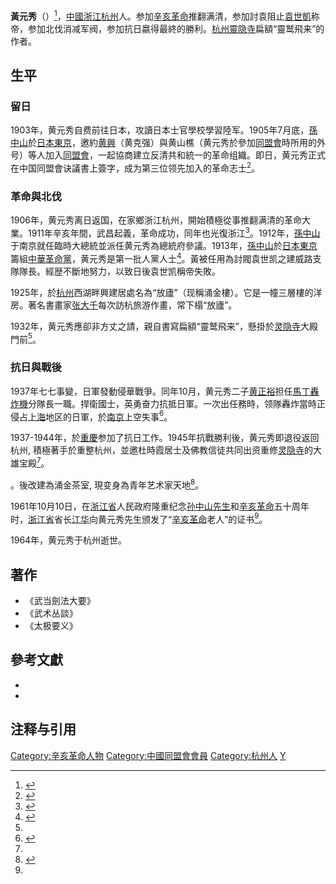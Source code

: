 
'''黃元秀'''（{{bd|1884年||1964年|}}）<ref name="#1">{{cite book | author=黄韵海 | authorlink= | title= 《辛亥革命老人黃元秀傳》 | publisher= 香港恒明出版有限公司出版 | series= |year= 1999 |isbn=}}</ref>，[[中國|中國]][[浙江|浙江]][[杭州|杭州]]人。参加[[辛亥革命|辛亥革命]]推翻满清，参加討袁阻止[[袁世凱|袁世凱]]称帝，参加北伐消减军阀，参加抗日嬴得最終的勝利。[[杭州|杭州]][[靈隐寺|靈隐寺]]扁額“靈鹫飛来”的作者。
 
==生平==

===留日===
1903年，黄元秀自费前往日本，攻讀日本士官學校學習陸军。1905年7月底，[[孫中山|孫中山]]於[[日本|日本]][[東京|東京]]，邀約[[黄興|黄興]]（黄克强）與黄山樵（黄元秀於參加[[同盟會|同盟會]]時所用的外号）等人加入[[同盟會|同盟會]]，一起協商建立反清共和統一的革命组織。即日，黄元秀正式在中国同盟會诀議書上簽字，成为第三位领先加入的革命志士<ref>{{cite book | author=頋启欧 | authorlink= | title= 《武林名家》 | publisher= 浙江人民出版社出版 | series= |year= 1985-11|isbn=}}</ref>。

===革命與北伐===
1906年，黄元秀离日返国，在家鄉浙江杭州，開始積極從事推翻满清的革命大業。1911年辛亥年間，武昌起義，革命成功，同年也光復浙江<ref name="#2">{{cite web |url=http://www.minge.gov.cn/minge/txt/2011-12/08/content_4681892.htm |title=存档副本 |accessdate=2016年9月11日 |deadurl=yes |archiveurl=https://web.archive.org/web/20160923164909/http://www.minge.gov.cn/minge/txt/2011-12/08/content_4681892.htm |archivedate=2016年9月23日 |df= }}</ref>。1912年，[[孫中山|孫中山]]于南京就任臨時大總統並派任黄元秀為總統府參議。1913年，[[孫中山|孫中山]]於[[日本|日本]][[東京|東京]]籌組[[中華革命黨|中華革命黨]]，黄元秀是第一批人黨人士<ref>{{Cite web |url=http://sunology.culture.tw/cgi-bin/gs32/s2gsweb.cgi?o=dchronicle&s=id=%22YC0000000907%22.&searchmode=basic |title=存档副本 |access-date=2016-09-08 |archive-date=2019-09-04 |archive-url=https://web.archive.org/web/20190904091341/http://sunology.culture.tw/cgi-bin/gs32/s2gsweb.cgi?o=dchronicle&s=id=%22YC0000000907%22.&searchmode=basic |dead-url=no }}</ref>。黃被任用為討閥袁世凯之建威路支隊隊長。經歴不斷地努力，以致日後袁世凯稱帝失敗。

1925年，於[[杭州|杭州]]西湖畔興建居處名為“放廬”（现稱涌金樓）。它是一幢三層樓的洋房。著名書畫家[[张大千|张大千]]每次訪杭旅游作畫，常下榻“放廬”。

1932年，黄元秀應卻非方丈之請，親自書寫扁額“靈鹫飛来”，懸掛於[[灵隐寺|灵隐寺]]大殿門前<ref name="#1"/>。 

===抗日與戰後===
1937年七七事變，日軍發動侵華戰爭。同年10月，黄元秀二子[[黄正裕|黄正裕]]担任[[馬丁轟炸機|馬丁轟炸機]]分隊長一職。捍衛國士，英勇奋力抗抵日軍。一次出任務時，领隊轟炸當時正侵占[[上海|上海]]地区的日軍，於[[南京|南京]]上空失事<ref>{{Cite web |url=http://gkjlai.pixnet.net/blog/post/232073156-%E6%88%91%E7%9A%84%E5%A0%82%E8%88%85%E5%85%AC%EF%BC%8D%EF%BC%8D%E4%B8%AD%E5%A4%AE%E8%88%AA%E7%A9%BA%E5%AD%B8%E6%A0%A1%E4%B8%80%E6%9C%9F%EF%BC%8D%EF%BC%8D%E9%BB%83%E6%AD%A3%E8%A3%95 |title=存档副本 |access-date=2016-09-08 |archive-date=2019-12-21 |archive-url=https://web.archive.org/web/20191221212950/https://gkjlai.pixnet.net/blog/post/232073156-%e6%88%91%e7%9a%84%e5%a0%82%e8%88%85%e5%85%ac%ef%bc%8d%ef%bc%8d%e4%b8%ad%e5%a4%ae%e8%88%aa%e7%a9%ba%e5%ad%b8%e6%a0%a1%e4%b8%80%e6%9c%9f%ef%bc%8d%ef%bc%8d%e9%bb%83%e6%ad%a3%e8%a3%95 |dead-url=no }}</ref>。 

1937-1944年，於[[重慶|重慶]]参加了抗日工作。1945年抗戰勝利後，黄元秀即退役返回杭州, 積極著手於重整杭州，並邀杜時霞居士及佛教信徒共同出资重修[[灵隐寺|灵隐寺]]的大雄宝殿<ref name="#1"/>。

{{fact|1954年，“放廬”居處被[[杭州市|杭州市]]市政府占用}}。後改建為涌金茶室, 現变身為青年艺术家天地<ref>{{cite news|title=人民网网友“西湖会所”游记（2）：涌金楼变身青年艺术家天地|url=http://zj.people.com.cn/n/2015/0114/c186327-23555128.html|accessdate=2016-09-08|publisher=人民网浙江频道|date=2015-01-14|archive-date=2015-06-28|archive-url=https://web.archive.org/web/20150628074206/http://zj.people.com.cn/n/2015/0114/c186327-23555128.html|dead-url=no}}</ref>。{{fact|海外親屬多次申請要求歸还，市政府至今尚未落实。}}

1961年10月10日，在[[浙江省|浙江省]]人民政府隆重纪念[[孙中山先生|孙中山先生]]和[[辛亥革命|辛亥革命]]五十周年时，[[浙江省|浙江省]]省长[[江华|江华]]向黄元秀先生颁发了“[[辛亥革命|辛亥革命]]老人”的证书<ref name="#2"/>。

1964年，黄元秀于杭州逝世。

==著作==
*《武当劍法大要》
*《武术丛談》
*《太极要义》

==參考文獻==
*{{cite book | author=頋启欧 | authorlink= | title= 《武林名家》 | publisher= 浙江人民出版社出版 | series= |year= 1985-11|isbn=}} 
*{{cite book | author=黄韵海 | authorlink= | title= 《辛亥革命老人黃元秀傳》 | publisher= 香港恒明出版有限公司出版 | series= |year= 1999 |isbn=}} 

== 注释与引用 ==
{{reflist}}

{{DEFAULTSORT:H}}
[[Category:辛亥革命人物|Category:辛亥革命人物]]
[[Category:中國同盟會會員|Category:中國同盟會會員]]
[[Category:杭州人|Category:杭州人]]
[[Category:黄姓|Y]]